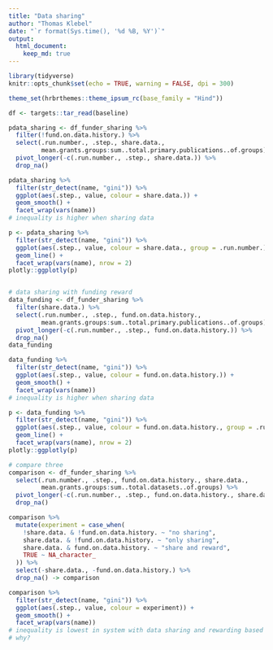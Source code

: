 ```yaml
---
title: "Data sharing"
author: "Thomas Klebel"
date: "`r format(Sys.time(), '%d %B, %Y')`"
output: 
  html_document:
    keep_md: true
---
```


```r
library(tidyverse)
knitr::opts_chunk$set(echo = TRUE, warning = FALSE, dpi = 300)

theme_set(hrbrthemes::theme_ipsum_rc(base_family = "Hind"))

df <- targets::tar_read(baseline)
```


```r
pdata_sharing <- df_funder_sharing %>% 
  filter(!fund.on.data.history.) %>% 
  select(.run.number., .step., share.data.,
         mean.grants.groups:sum..total.primary.publications..of.groups) %>% 
  pivot_longer(-c(.run.number., .step., share.data.)) %>% 
  drop_na()

pdata_sharing %>% 
  filter(str_detect(name, "gini")) %>% 
  ggplot(aes(.step., value, colour = share.data.)) +
  geom_smooth() +
  facet_wrap(vars(name))
# inequality is higher when sharing data

p <- pdata_sharing %>% 
  filter(str_detect(name, "gini")) %>% 
  ggplot(aes(.step., value, colour = share.data., group = .run.number.)) +
  geom_line() +
  facet_wrap(vars(name), nrow = 2)
plotly::ggplotly(p)


# data sharing with funding reward
data_funding <- df_funder_sharing %>% 
  filter(share.data.) %>% 
  select(.run.number., .step., fund.on.data.history.,
         mean.grants.groups:sum..total.primary.publications..of.groups) %>% 
  pivot_longer(-c(.run.number., .step., fund.on.data.history.)) %>% 
  drop_na()
data_funding

data_funding %>% 
  filter(str_detect(name, "gini")) %>% 
  ggplot(aes(.step., value, colour = fund.on.data.history.)) +
  geom_smooth() +
  facet_wrap(vars(name))
# inequality is higher when sharing data

p <- data_funding %>% 
  filter(str_detect(name, "gini")) %>% 
  ggplot(aes(.step., value, colour = fund.on.data.history., group = .run.number.)) +
  geom_line() +
  facet_wrap(vars(name), nrow = 2)
plotly::ggplotly(p)

# compare three
comparison <- df_funder_sharing %>% 
  select(.run.number., .step., fund.on.data.history., share.data.,
         mean.grants.groups:sum..total.datasets..of.groups) %>% 
  pivot_longer(-c(.run.number., .step., fund.on.data.history., share.data.)) %>% 
  drop_na()

comparison %>% 
  mutate(experiment = case_when(
    !share.data. & !fund.on.data.history. ~ "no sharing",
    share.data. & !fund.on.data.history. ~ "only sharing",
    share.data. & fund.on.data.history. ~ "share and reward",
    TRUE ~ NA_character_
  )) %>% 
  select(-share.data., -fund.on.data.history.) %>% 
  drop_na() -> comparison

comparison %>% 
  filter(str_detect(name, "gini")) %>% 
  ggplot(aes(.step., value, colour = experiment)) +
  geom_smooth() +
  facet_wrap(vars(name))
# inequality is lowest in system with data sharing and rewarding based on it?
# why?
```

